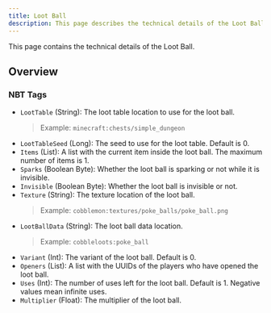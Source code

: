 ```yaml
---
title: Loot Ball
description: This page describes the technical details of the Loot Ball.
---
```


This page contains the technical details of the Loot Ball.

## Overview

### NBT Tags

- `LootTable` (String): The loot table location to use for the loot ball.
    > Example: `minecraft:chests/simple_dungeon`
- `LootTableSeed` (Long): The seed to use for the loot table. Default is 0.
- `Items` (List): A list with the current item inside the loot ball. The maximum number of items is 1.
- `Sparks` (Boolean Byte): Whether the loot ball is sparking or not while it is invisible.
- `Invisible` (Boolean Byte): Whether the loot ball is invisible or not.
- `Texture` (String): The texture location of the loot ball.
    > Example: `cobblemon:textures/poke_balls/poke_ball.png`
- `LootBallData` (String): The loot ball data location.
    > Example: `cobbleloots:poke_ball`
- `Variant` (Int): The variant of the loot ball. Default is 0.
- `Openers` (List): A list with the UUIDs of the players who have opened the loot ball.
- `Uses` (Int): The number of uses left for the loot ball. Default is 1. Negative values mean infinite uses.
- `Multiplier` (Float): The multiplier of the loot ball.
